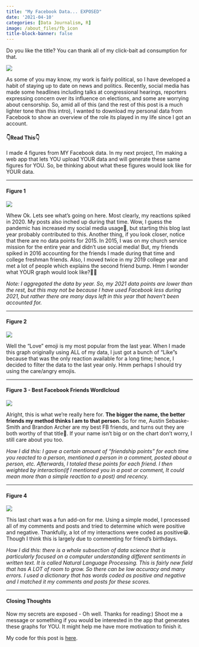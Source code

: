 ```yaml
---
title: "My Facebook Data... EXPOSED"
date: '2021-04-10'
categories: [Data Journalism, R]
image: /about_files/fb_icon
title-block-banner: false
---
```

Do you like the title? You can thank all of my click-bait ad consumption for that.

![](/./about_files/fb_icon.png){fig-align="center"}

As some of you may know, my work is fairly political, so I have developed a habit of staying up to date on news and politics. Recently, social media has made some headlines including talks at congressional hearings, reporters expressing concern over its influence on elections, and some are worrying about censorship. So, amid all of this (and the rest of this post is a much lighter tone than this intro), I wanted to download my personal data from Facebook to show an overview of the role its played in my life since I got an account.

#### 👇Read This👇

I made 4 figures from MY Facebook data. In my next project, I'm making a web app that lets YOU upload YOUR data and will generate these same figures for YOU. So, be thinking about what these figures would look like for YOUR data.

-------------------------------

#### Figure 1

![](/./about_files/trends.png){fig-align="center"}

Whew Ok. Lets see what's going on here. Most clearly, my reactions spiked in 2020. My posts also inched up during that time. Wow, I guess the pandemic has increased my social media usage😬, but starting this blog last year probably contributed to this. Another thing, if you look closer, notice that there are no data points for 2015. In 2015, I was on my church service mission for the entire year and didn't use social media! But, my friends spiked in 2016 accounting for the friends I made during that time and college freshman friends. Also, I moved twice in my 2019 college year and met a lot of people which explains the second friend bump. Hmm I wonder what YOUR graph would look like?👀👀

*Note: I aggregated the data by year. So, my 2021 data points are lower than the rest, but this may not be because I have used Facebook less during 2021, but rather there are many days left in this year that haven't been accounted for.*

-------------------------------

#### Figure 2

![](/./about_files/emoji.png){fig-align="center"}

Well the "Love" emoji is my most popular from the last year. When I made this graph originally using ALL of my data, I just got a bunch of "Like"s because that was the only reaction available for a long time; hence, I decided to filter the data to the last year only. Hmm perhaps I should try using the care/angry emojis.

-------------------------------

#### Figure 3 - Best Facebook Friends Wordlcloud

![](/./about_files/wc.png){fig-align="center"}

Alright, this is what we're really here for. **The bigger the name, the better friends my method thinks I am to that person.** So for me, Austin Sebaske-Smith and Brandon Archer are my best FB friends, and turns out they are both worthy of that title🥺. If your name isn't big or on the chart don't worry, I still care about you too.

*How I did this: I gave a certain amount of "friendship points" for each time you reacted to a person, mentioned a person in a comment, posted about a person, etc. Afterwards, I totaled these points for each friend. I then weighted by interaction(if I mentioned you in a post or comment, It could mean more than a simple reaction to a post) and recency.*

-------------------------------

#### Figure 4

![](/./about_files/sentiment.png){fig-align="center"}

This last chart was a fun add-on for me. Using a simple model, I processed all of my comments and posts and tried to determine which were positive and negative. Thankfully, a lot of my interactions were coded as positive😁. Though I think this is largely due to commenting for friend's birthdays.

*How I did this: there is a whole subsection of data science that is particularly focused on a computer understanding different sentiments in written text. It is called Natural Language Processing. This is fairly new field that has A LOT of room to grow. So there can be low accuracy  and many errors. I used a dictionary that has words coded as positive and negative and I matched it my comments and posts for these scores.*

-------------------------------

#### Closing Thoughts

Now my secrets are exposed - Oh well. Thanks for reading:) Shoot me a message or something if you would be interested in the app that generates these graphs for YOU. It might help me have more motivation to finish it.

My code for this post is [here](https://github.com/acbass49/FBdataAnalytics).
